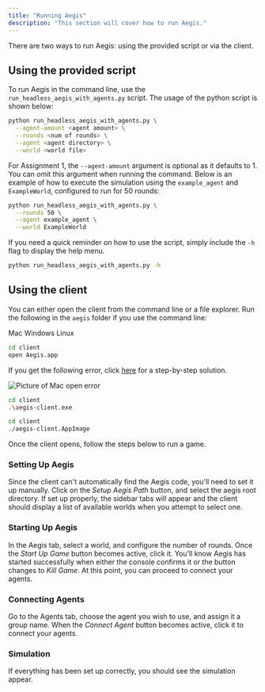 ```yaml
---
title: "Running Aegis"
description: "This section will cover how to run Aegis."
---
```


There are two ways to run Aegis: using the provided script or via the client.

## Using the provided script

To run Aegis in the command line, use the `run_headless_aegis_with_agents.py` script. 
The usage of the python script is shown below:

```bash
python run_headless_aegis_with_agents.py \
  --agent-amount <agent amount> \
  --rounds <num of rounds> \
  --agent <agent directory> \
  --world <world file>
```

For Assignment 1, the `--agent-amount` argument is optional as it defaults to 1. You can omit
this argument when running the command. Below is an example of how to execute the simulation using
the `example_agent` and `ExampleWorld`, configured to run for 50 rounds:

```bash
python run_headless_aegis_with_agents.py \
  --rounds 50 \
  --agent example_agent \
  --world ExampleWorld
```

If you need a quick reminder on how to use the script, simply include the `-h` flag to display the help menu.

```bash
python run_headless_aegis_with_agents.py -h
```

## Using the client

You can either open the client from the command line or a file
explorer. Run the following in the `aegis` folder if you
use the command line:

<Tabs defaultValue="mac">

<TabsList>

<TabsTrigger value="mac">Mac</TabsTrigger>
<TabsTrigger value="windows">Windows</TabsTrigger>
<TabsTrigger value="linux">Linux</TabsTrigger>

</TabsList>

<TabsContent value="mac">

```bash
cd client
open Aegis.app
```

If you get the following error, click [here](/common-errors/mac-errors) for a step-by-step solution.

<Image src="/mac_error.png" alt="Picture of Mac open error" width={256} height={256} />

</TabsContent>

<TabsContent value="windows">

```bash
cd client
.\aegis-client.exe
```

</TabsContent>

<TabsContent value="linux">

```bash
cd client
./aegis-client.AppImage
```

</TabsContent>

</Tabs>

Once the client opens, follow the steps below to run a game.

<Steps>

### Setting Up Aegis

Since the client can't automatically find the Aegis code, you'll need to set it up manually. Click on the _Setup Aegis Path_ button,
and select the aegis root directory. If set up properly, the sidebar tabs will appear and the client should display a list of available
worlds when you attempt to select one.

### Starting Up Aegis

In the Aegis tab, select a world, and configure the number of rounds. Once the _Start Up Game_ button becomes active, click it. You’ll
know Aegis has started successfully when either the console confirms it or the button changes to _Kill Game_. At this point, you can proceed
to connect your agents.

### Connecting Agents

Go to the Agents tab, choose the agent you wish to use, and assign it a group name. When the _Connect Agent_ button becomes active, click
it to connect your agents.

### Simulation

If everything has been set up correctly, you should see the simulation appear.

</Steps>
